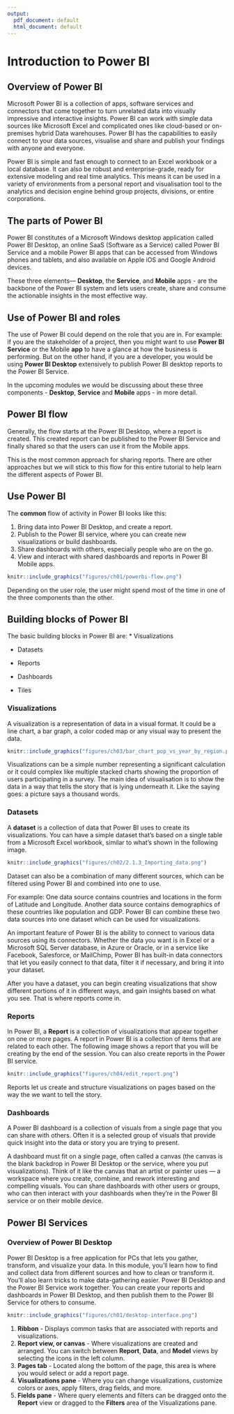 ```yaml
---
output:
  pdf_document: default
  html_document: default
---
```

# Introduction to Power BI

## Overview of Power BI
Microsoft Power BI is a collection of apps, software services and connectors that come together to turn unrelated data into visually impressive and interactive insights. Power BI can work with simple data sources like Microsoft Excel and complicated ones like cloud-based or on-premises hybrid Data warehouses. Power BI has the capabilities to easily connect to your data sources, visualise and share and publish your findings with anyone and everyone. 

Power BI is simple and fast enough to connect to an Excel workbook or a local database. It can also be robust and enterprise-grade, ready for extensive modeling and real time analytics. This means it can be used in a variety of environments from a personal report and visualisation tool to the analytics and decision engine behind group projects, divisions, or entire corporations.

## The parts of Power BI
Power BI constitutes of a Microsoft Windows desktop application called Power BI Desktop, an online SaaS (Software as a Service) called Power BI Service and a mobile Power BI apps that can be accessed from Windows phones and tablets, and also available on Apple iOS and Google Android devices.

These three elements— **Desktop**, the **Service**, and **Mobile** apps - are the backbone of the Power BI system and lets users create, share and consume the actionable insights in the most effective way.

## Use of Power BI and roles
The use of Power BI could depend on the role that you are in. For example: if you are the stakeholder of a project, then you might want to use **Power BI Service** or the Mobile **app** to have a glance at how the business is performing. But on the other hand, if you are a developer, you would be using **Power BI Desktop** extensively to publish Power BI desktop reports to the Power BI Service. 

In the upcoming modules we would be discussing about these three components - **Desktop**, **Service** and **Mobile** apps - in more detail. 

## Power BI flow
Generally, the flow starts at the Power BI Desktop, where a report is created. This created report can be published to the Power BI Service and finally shared so that the users can use it from the Mobile apps.

This is the most common approach for sharing reports. There are other approaches but we will stick to this flow for this entire tutorial to help learn the different aspects of Power BI.

## Use Power BI
The **common** flow of activity in Power BI looks like this:  

1. Bring data into Power BI Desktop, and create a report.
2. Publish to the Power BI service, where you can create new visualizations or build dashboards.
3. Share dashboards with others, especially people who are on the go.
4. View and interact with shared dashboards and reports in Power BI Mobile apps.

```r
knitr::include_graphics("figures/ch01/powerbi-flow.png")
```

Depending on the user role, the user might spend most of the time in one of the three components than the other. 

## Building blocks of Power BI

The basic building blocks in Power BI are:
* Visualizations

* Datasets

* Reports

* Dashboards

* Tiles


### Visualizations
A visualization is a representation of data in a visual format. It could be a line chart, a bar graph, a color coded map or any visual way to present the data. 

```r
knitr::include_graphics("figures/ch03/bar_chart_pop_vs_year_by_region.png")
```

Visualizations can be a simple number representing a significant calculation or it could complex like multiple stacked charts showing the proportion of users participating in a survey. The main idea of visualisation is to show the data in a way that tells the story that is lying underneath it. Like the saying goes: a picture says a thousand words. 

### Datasets
A **dataset** is a collection of data that Power BI uses to create its visualizations.
You can have a simple dataset that's based on a single table from a Microsoft Excel workbook, similar to what's shown in the following image.

```r
knitr::include_graphics("figures/ch02/2.1.3_Importing_data.png")
```

Dataset can also be a combination of many different sources, which can be filtered using Power BI and combined into one to use. 

For example: One data source contains countries and locations in the form of Latitude and Longitude. Another data source contains demographics of these countries like population and GDP. Power BI can combine these two data sources into one dataset which can be used for visualizations. 

An important feature of Power BI is the ability to connect to various data sources using its connectors. Whether the data you want is in Excel or a Microsoft SQL Server database, in Azure or Oracle, or in a service like Facebook, Salesforce, or MailChimp, Power BI has built-in data connectors that let you easily connect to that data, filter it if necessary, and bring it into your dataset.

After you have a dataset, you can begin creating visualizations that show different portions of it in different ways, and gain insights based on what you see. That is where reports come in.

### Reports
In Power BI, a **Report** is a collection of visualizations that appear together on one or more pages. A report in Power BI is a collection of items that are related to each other. The following image shows a report that you will be creating by the end of the session. You can also create reports in the Power BI service.

```r
knitr::include_graphics("figures/ch04/edit_report.png")
```

Reports let us create and structure visualizations on pages based on the way the we want to tell the story. 

### Dashboards
A Power BI dashboard is a collection of visuals from a single page that you can share with others. Often it is a selected group of visuals that provide quick insight into the data or story you are trying to present.

A dashboard must fit on a single page, often called a canvas (the canvas is the blank backdrop in Power BI Desktop or the service, where you put visualizations). Think of it like the canvas that an artist or painter uses — a workspace where you create, combine, and rework interesting and compelling visuals. You can share dashboards with other users or groups, who can then interact with your dashboards when they're in the Power BI service or on their mobile device.

## Power BI Services

### Overview of Power BI Desktop
Power BI Desktop is a free application for PCs that lets you gather, transform, and visualize your data. In this module, you'll learn how to find and collect data from different sources and how to clean or transform it. You'll also learn tricks to make data-gathering easier.
Power BI Desktop and the Power BI Service work together. You can create your reports and dashboards in Power BI Desktop, and then publish them to the Power BI Service for others to consume.

```r
knitr::include_graphics("figures/ch01/desktop-interface.png")
```

1. **Ribbon** - Displays common tasks that are associated with reports and visualizations.
2. **Report view, or canvas** - Where visualizations are created and arranged. You can switch between **Report**, **Data**, and **Model** views by selecting the icons in the left column.
3. **Pages tab** - Located along the bottom of the page, this area is where you would select or add a report page.
4. **Visualizations pane** - Where you can change visualizations, customize colors or axes, apply filters, drag fields, and more.
5. **Fields pane** - Where query elements and filters can be dragged onto the **Report** view or dragged to the **Filters** area of the Visualizations pane.




